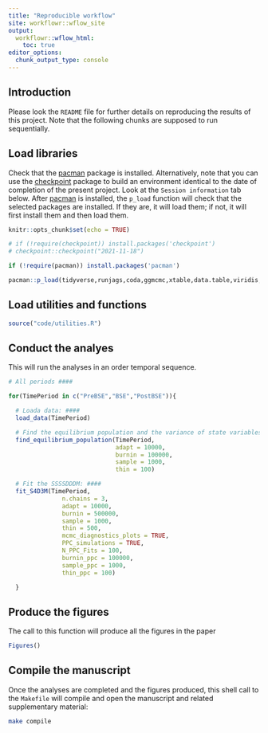 ```yaml
---
title: "Reproducible workflow"
site: workflowr::wflow_site
output:
  workflowr::wflow_html:
    toc: true
editor_options:
  chunk_output_type: console
---
```


## Introduction

Please look the `README` file for further details on reproducing the results of this project. Note that the following chunks are supposed to run sequentially.

## Load libraries

Check that the [pacman](https://github.com/trinker/pacman) package is installed. Alternatively, note that you can use the [checkpoint](https://github.com/RevolutionAnalytics/checkpoint) package to build an environment identical to the date of completion of the present project. Look at the `Session information` tab below. After [pacman](https://github.com/trinker/pacman) is installed, the `p_load` function will check that the selected packages are installed. If they are, it will load them; if not, it will first install them and then load them.

```r
knitr::opts_chunk$set(echo = TRUE)
```

```r
# if (!require(checkpoint)) install.packages('checkpoint')
# checkpoint::checkpoint("2021-11-18")

if (!require(pacman)) install.packages('pacman')

pacman::p_load(tidyverse,runjags,coda,ggmcmc,xtable,data.table,viridis,ggsci,patchwork,mvtnorm,truncnorm,grateful)

```

## Load utilities and functions

```r
source("code/utilities.R")
```

## Conduct the analyes

This will run the analyses in an order temporal sequence.

```r
# All periods ####

for(TimePeriod in c("PreBSE","BSE","PostBSE")){

  # Loada data: ####
  load_data(TimePeriod)

  # Find the equilibrium population and the variance of state variables: ####
  find_equilibrium_population(TimePeriod,
                              adapt = 10000,
                              burnin = 100000,
                              sample = 1000,
                              thin = 100)

  # Fit the SSSSDDDM: ####
  fit_S4D3M(TimePeriod,
               n.chains = 3,
               adapt = 10000,
               burnin = 500000,
               sample = 1000,
               thin = 500,
               mcmc_diagnostics_plots = TRUE,
               PPC_simulations = TRUE,
               N_PPC_Fits = 100,
               burnin_ppc = 100000,
               sample_ppc = 1000,
               thin_ppc = 100)

  }
```

## Produce the figures

The call to this function will produce all the figures in the paper

```r

Figures()

```


## Compile the manuscript

Once the analyses are completed and the figures produced, this shell call to the `Makefile` will compile and open the manuscript and related supplementary material: 

```bash
make compile
```

